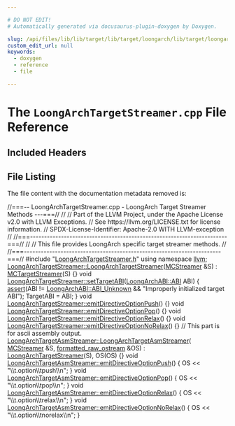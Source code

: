 ```yaml
---

# DO NOT EDIT!
# Automatically generated via docusaurus-plugin-doxygen by Doxygen.

slug: /api/files/lib/lib/target/lib/target/loongarch/lib/target/loongarch/mctargetdesc/loongarchtargetstreamer-cpp
custom_edit_url: null
keywords:
  - doxygen
  - reference
  - file

---
```





# The `LoongArchTargetStreamer.cpp` File Reference

<DoxygenPage pluginConfig={pluginConfig}>



## Included Headers

<IncludesList>
<IncludesListItem
  filePath="LoongArchTargetStreamer.h"
  permalink="/docs/api/files/lib/lib/target/lib/target/loongarch/lib/target/loongarch/mctargetdesc/loongarchtargetstreamer-h"
  isLocal="true" />
</IncludesList>


## File Listing

The file content with the documentation metadata removed is:

<ProgramListing>

<Link id="l00001" /><CodeLine lineNumber="1"><span class="doxyHighlightComment">//===-- LoongArchTargetStreamer.cpp - LoongArch Target Streamer Methods ---===//</span></CodeLine>
<Link id="l00002" /><CodeLine lineNumber="2"><span class="doxyHighlightComment">//</span></CodeLine>
<Link id="l00003" /><CodeLine lineNumber="3"><span class="doxyHighlightComment">// Part of the LLVM Project, under the Apache License v2.0 with LLVM Exceptions.</span></CodeLine>
<Link id="l00004" /><CodeLine lineNumber="4"><span class="doxyHighlightComment">// See https://llvm.org/LICENSE.txt for license information.</span></CodeLine>
<Link id="l00005" /><CodeLine lineNumber="5"><span class="doxyHighlightComment">// SPDX-License-Identifier: Apache-2.0 WITH LLVM-exception</span></CodeLine>
<Link id="l00006" /><CodeLine lineNumber="6"><span class="doxyHighlightComment">//</span></CodeLine>
<Link id="l00007" /><CodeLine lineNumber="7"><span class="doxyHighlightComment">//===----------------------------------------------------------------------===//</span></CodeLine>
<Link id="l00008" /><CodeLine lineNumber="8"><span class="doxyHighlightComment">//</span></CodeLine>
<Link id="l00009" /><CodeLine lineNumber="9"><span class="doxyHighlightComment">// This file provides LoongArch specific target streamer methods.</span></CodeLine>
<Link id="l00010" /><CodeLine lineNumber="10"><span class="doxyHighlightComment">//</span></CodeLine>
<Link id="l00011" /><CodeLine lineNumber="11"><span class="doxyHighlightComment">//===----------------------------------------------------------------------===//</span></CodeLine>
<Link id="l00012" /><CodeLine lineNumber="12"></CodeLine>
<Link id="l00013" /><CodeLine lineNumber="13"><span class="doxyHighlightPreprocessor">#include &quot;<a href="/docs/api/files/lib/lib/target/lib/target/loongarch/lib/target/loongarch/mctargetdesc/loongarchtargetstreamer-h">LoongArchTargetStreamer.h</a>&quot;</span></CodeLine>
<Link id="l00014" /><CodeLine lineNumber="14"></CodeLine>
<Link id="l00015" /><CodeLine lineNumber="15"><span class="doxyHighlightKeyword">using namespace </span><span class="doxyHighlight"><a href="/docs/api/namespaces/llvm">llvm</a>;</span></CodeLine>
<Link id="l00016" /><CodeLine lineNumber="16"></CodeLine>
<Link id="l00017" /><CodeLine lineNumber="17" lineLink="/docs/api/classes/llvm/loongarchtargetstreamer/#ad1c62bfa8a6aed43a3bd48ae35c5943f"><span class="doxyHighlight"><a href="/docs/api/classes/llvm/loongarchtargetstreamer/#ad1c62bfa8a6aed43a3bd48ae35c5943f">LoongArchTargetStreamer::LoongArchTargetStreamer</a>(<a href="/docs/api/classes/llvm/mcstreamer">MCStreamer</a> &amp;S)</span></CodeLine>
<Link id="l00018" /><CodeLine lineNumber="18"><span class="doxyHighlight">    : <a href="/docs/api/classes/llvm/mctargetstreamer/#acfff4f9a518231ee043200a694fcbafa">MCTargetStreamer</a>(S) &#123;&#125;</span></CodeLine>
<Link id="l00019" /><CodeLine lineNumber="19"></CodeLine>
<Link id="l00020" /><CodeLine lineNumber="20" lineLink="/docs/api/classes/llvm/loongarchtargetstreamer/#ae8d37ef587cdff4f4f014911326a6ea5"><span class="doxyHighlightKeywordType">void</span><span class="doxyHighlight"> <a href="/docs/api/classes/llvm/loongarchtargetstreamer/#ae8d37ef587cdff4f4f014911326a6ea5">LoongArchTargetStreamer::setTargetABI</a>(<a href="/docs/api/namespaces/llvm/loongarchabi/#a19370946dd9514a9d3e18275e9f7b6fb">LoongArchABI::ABI</a> ABI) &#123;</span></CodeLine>
<Link id="l00021" /><CodeLine lineNumber="21"><span class="doxyHighlight">  <a href="/docs/api/files/lib/lib/target/lib/target/amdgpu/silowercontrolflow-cpp/#a4868c5d81c5ccc98c47aeab6244346a0">assert</a>(ABI != <a href="/docs/api/namespaces/llvm/loongarchabi/#a19370946dd9514a9d3e18275e9f7b6fbab3d8d71ca8b3f20b7551c6db0b02a9da">LoongArchABI::ABI&#95;Unknown</a> &amp;&amp;</span></CodeLine>
<Link id="l00022" /><CodeLine lineNumber="22"><span class="doxyHighlight">         </span><span class="doxyHighlightStringLiteral">&quot;Improperly initialized target ABI&quot;</span><span class="doxyHighlight">);</span></CodeLine>
<Link id="l00023" /><CodeLine lineNumber="23"><span class="doxyHighlight">  TargetABI = ABI;</span></CodeLine>
<Link id="l00024" /><CodeLine lineNumber="24"><span class="doxyHighlight">&#125;</span></CodeLine>
<Link id="l00025" /><CodeLine lineNumber="25"></CodeLine>
<Link id="l00026" /><CodeLine lineNumber="26" lineLink="/docs/api/classes/llvm/loongarchtargetstreamer/#a744f4bdf62930f16bad589a08487ed30"><span class="doxyHighlightKeywordType">void</span><span class="doxyHighlight"> <a href="/docs/api/classes/llvm/loongarchtargetstreamer/#a744f4bdf62930f16bad589a08487ed30">LoongArchTargetStreamer::emitDirectiveOptionPush</a>() &#123;&#125;</span></CodeLine>
<Link id="l00027" /><CodeLine lineNumber="27" lineLink="/docs/api/classes/llvm/loongarchtargetstreamer/#ade86cd7d912953da26bbd1579f9f3d78"><span class="doxyHighlightKeywordType">void</span><span class="doxyHighlight"> <a href="/docs/api/classes/llvm/loongarchtargetstreamer/#ade86cd7d912953da26bbd1579f9f3d78">LoongArchTargetStreamer::emitDirectiveOptionPop</a>() &#123;&#125;</span></CodeLine>
<Link id="l00028" /><CodeLine lineNumber="28" lineLink="/docs/api/classes/llvm/loongarchtargetstreamer/#a74ed7942db115c485718d8d9610522d3"><span class="doxyHighlightKeywordType">void</span><span class="doxyHighlight"> <a href="/docs/api/classes/llvm/loongarchtargetstreamer/#a74ed7942db115c485718d8d9610522d3">LoongArchTargetStreamer::emitDirectiveOptionRelax</a>() &#123;&#125;</span></CodeLine>
<Link id="l00029" /><CodeLine lineNumber="29" lineLink="/docs/api/classes/llvm/loongarchtargetstreamer/#a4839507d8da1a9915782502457d62c8f"><span class="doxyHighlightKeywordType">void</span><span class="doxyHighlight"> <a href="/docs/api/classes/llvm/loongarchtargetstreamer/#a4839507d8da1a9915782502457d62c8f">LoongArchTargetStreamer::emitDirectiveOptionNoRelax</a>() &#123;&#125;</span></CodeLine>
<Link id="l00030" /><CodeLine lineNumber="30"></CodeLine>
<Link id="l00031" /><CodeLine lineNumber="31"><span class="doxyHighlightComment">// This part is for ascii assembly output.</span></CodeLine>
<Link id="l00032" /><CodeLine lineNumber="32" lineLink="/docs/api/classes/llvm/loongarchtargetasmstreamer/#ab444b2b94006f54bd73aee9429889df3"><span class="doxyHighlight"><a href="/docs/api/classes/llvm/loongarchtargetasmstreamer/#ab444b2b94006f54bd73aee9429889df3">LoongArchTargetAsmStreamer::LoongArchTargetAsmStreamer</a>(</span></CodeLine>
<Link id="l00033" /><CodeLine lineNumber="33"><span class="doxyHighlight">    <a href="/docs/api/classes/llvm/mcstreamer">MCStreamer</a> &amp;S, <a href="/docs/api/classes/llvm/formatted-raw-ostream">formatted&#95;raw&#95;ostream</a> &amp;OS)</span></CodeLine>
<Link id="l00034" /><CodeLine lineNumber="34"><span class="doxyHighlight">    : <a href="/docs/api/classes/llvm/loongarchtargetstreamer/#ad1c62bfa8a6aed43a3bd48ae35c5943f">LoongArchTargetStreamer</a>(S), OS(OS) &#123;&#125;</span></CodeLine>
<Link id="l00035" /><CodeLine lineNumber="35"></CodeLine>
<Link id="l00036" /><CodeLine lineNumber="36" lineLink="/docs/api/classes/llvm/loongarchtargetasmstreamer/#a8477c250f2a86b3b000558ebfeb63c55"><span class="doxyHighlightKeywordType">void</span><span class="doxyHighlight"> <a href="/docs/api/classes/llvm/loongarchtargetasmstreamer/#a8477c250f2a86b3b000558ebfeb63c55">LoongArchTargetAsmStreamer::emitDirectiveOptionPush</a>() &#123;</span></CodeLine>
<Link id="l00037" /><CodeLine lineNumber="37"><span class="doxyHighlight">  OS &lt;&lt; </span><span class="doxyHighlightStringLiteral">&quot;\\t.option\\tpush\\n&quot;</span><span class="doxyHighlight">;</span></CodeLine>
<Link id="l00038" /><CodeLine lineNumber="38"><span class="doxyHighlight">&#125;</span></CodeLine>
<Link id="l00039" /><CodeLine lineNumber="39"></CodeLine>
<Link id="l00040" /><CodeLine lineNumber="40" lineLink="/docs/api/classes/llvm/loongarchtargetasmstreamer/#a647f3be05dc51cf3ed11abd1def73e06"><span class="doxyHighlightKeywordType">void</span><span class="doxyHighlight"> <a href="/docs/api/classes/llvm/loongarchtargetasmstreamer/#a647f3be05dc51cf3ed11abd1def73e06">LoongArchTargetAsmStreamer::emitDirectiveOptionPop</a>() &#123;</span></CodeLine>
<Link id="l00041" /><CodeLine lineNumber="41"><span class="doxyHighlight">  OS &lt;&lt; </span><span class="doxyHighlightStringLiteral">&quot;\\t.option\\tpop\\n&quot;</span><span class="doxyHighlight">;</span></CodeLine>
<Link id="l00042" /><CodeLine lineNumber="42"><span class="doxyHighlight">&#125;</span></CodeLine>
<Link id="l00043" /><CodeLine lineNumber="43"></CodeLine>
<Link id="l00044" /><CodeLine lineNumber="44" lineLink="/docs/api/classes/llvm/loongarchtargetasmstreamer/#aea254e20398d5eeb69a4a7b4189e51c3"><span class="doxyHighlightKeywordType">void</span><span class="doxyHighlight"> <a href="/docs/api/classes/llvm/loongarchtargetasmstreamer/#aea254e20398d5eeb69a4a7b4189e51c3">LoongArchTargetAsmStreamer::emitDirectiveOptionRelax</a>() &#123;</span></CodeLine>
<Link id="l00045" /><CodeLine lineNumber="45"><span class="doxyHighlight">  OS &lt;&lt; </span><span class="doxyHighlightStringLiteral">&quot;\\t.option\\trelax\\n&quot;</span><span class="doxyHighlight">;</span></CodeLine>
<Link id="l00046" /><CodeLine lineNumber="46"><span class="doxyHighlight">&#125;</span></CodeLine>
<Link id="l00047" /><CodeLine lineNumber="47"></CodeLine>
<Link id="l00048" /><CodeLine lineNumber="48" lineLink="/docs/api/classes/llvm/loongarchtargetasmstreamer/#a79a10c5a1bc031bf6f77765bfa4fde23"><span class="doxyHighlightKeywordType">void</span><span class="doxyHighlight"> <a href="/docs/api/classes/llvm/loongarchtargetasmstreamer/#a79a10c5a1bc031bf6f77765bfa4fde23">LoongArchTargetAsmStreamer::emitDirectiveOptionNoRelax</a>() &#123;</span></CodeLine>
<Link id="l00049" /><CodeLine lineNumber="49"><span class="doxyHighlight">  OS &lt;&lt; </span><span class="doxyHighlightStringLiteral">&quot;\\t.option\\tnorelax\\n&quot;</span><span class="doxyHighlight">;</span></CodeLine>
<Link id="l00050" /><CodeLine lineNumber="50"><span class="doxyHighlight">&#125;</span></CodeLine>

</ProgramListing>


</DoxygenPage>
